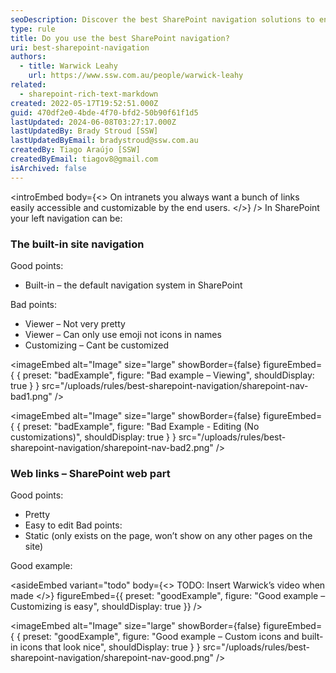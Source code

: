 ```yaml
---
seoDescription: Discover the best SharePoint navigation solutions to enhance your intranet experience with Warwick Leahy.
type: rule
title: Do you use the best SharePoint navigation?
uri: best-sharepoint-navigation
authors:
  - title: Warwick Leahy
    url: https://www.ssw.com.au/people/warwick-leahy
related:
  - sharepoint-rich-text-markdown
created: 2022-05-17T19:52:51.000Z
guid: 470df2e0-4bde-4f70-bfd2-50b90f61f1d5
lastUpdated: 2024-06-08T03:27:17.000Z
lastUpdatedBy: Brady Stroud [SSW]
lastUpdatedByEmail: bradystroud@ssw.com.au
createdBy: Tiago Araújo [SSW]
createdByEmail: tiagov8@gmail.com
isArchived: false
---
```


<introEmbed
  body={<>
On intranets you always want a bunch of links easily accessible and customizable by the end users.
  </>}
/>
In SharePoint your left navigation can be:

### The built-in site navigation

Good points:

* Built-in – the default navigation system in SharePoint

Bad points:

* Viewer – Not very pretty
* Viewer – Can only use emoji not icons in names
* Customizing – Cant be customized

<imageEmbed
  alt="Image"
  size="large"
  showBorder={false}
  figureEmbed={ {
    preset: "badExample",
    figure: "Bad example – Viewing",
    shouldDisplay: true
  } }
  src="/uploads/rules/best-sharepoint-navigation/sharepoint-nav-bad1.png"
/>

<imageEmbed
  alt="Image"
  size="large"
  showBorder={false}
  figureEmbed={ {
    preset: "badExample",
    figure: "Bad Example - Editing (No customizations)",
    shouldDisplay: true
  } }
  src="/uploads/rules/best-sharepoint-navigation/sharepoint-nav-bad2.png"
/>

### Web links – SharePoint web part

Good points:

* Pretty
* Easy to edit
  Bad points:
* Static (only exists on the page, won’t show on any other pages on the site)

Good example:

<asideEmbed
  variant="todo"
  body={<>
    TODO: Insert Warwick’s video when made
  </>}
  figureEmbed={{
    preset: "goodExample",
    figure: "Good example – Customizing is easy",
    shouldDisplay: true
  }}
/>

<imageEmbed
  alt="Image"
  size="large"
  showBorder={false}
  figureEmbed={ {
    preset: "goodExample",
    figure: "Good example – Custom icons and built-in icons that look nice",
    shouldDisplay: true
  } }
  src="/uploads/rules/best-sharepoint-navigation/sharepoint-nav-good.png"
/>
